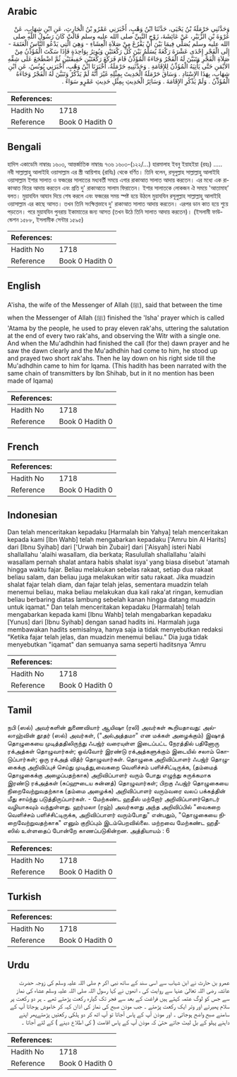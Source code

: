 ## Arabic


<div dir="rtl" lang="ar" style={{fontSize:'larger',backgroundColor:'#f8f9fa',padding:20}}>
وَحَدَّثَنِي حَرْمَلَةُ بْنُ يَحْيَى، حَدَّثَنَا ابْنُ وَهْبٍ، أَخْبَرَنِي عَمْرُو بْنُ الْحَارِثِ، عَنِ ابْنِ شِهَابٍ، عَنْ عُرْوَةَ بْنِ الزُّبَيْرِ، عَنْ عَائِشَةَ، زَوْجِ النَّبِيِّ صلى الله عليه وسلم قَالَتْ كَانَ رَسُولُ اللَّهِ صلى الله عليه وسلم يُصَلِّي فِيمَا بَيْنَ أَنْ يَفْرُغَ مِنْ صَلاَةِ الْعِشَاءِ - وَهِيَ الَّتِي يَدْعُو النَّاسُ الْعَتَمَةَ - إِلَى الْفَجْرِ إِحْدَى عَشْرَةَ رَكْعَةً يُسَلِّمُ بَيْنَ كُلِّ رَكْعَتَيْنِ وَيُوتِرُ بِوَاحِدَةٍ فَإِذَا سَكَتَ الْمُؤَذِّنُ مِنْ صَلاَةِ الْفَجْرِ وَتَبَيَّنَ لَهُ الْفَجْرُ وَجَاءَهُ الْمُؤَذِّنُ قَامَ فَرَكَعَ رَكْعَتَيْنِ خَفِيفَتَيْنِ ثُمَّ اضْطَجَعَ عَلَى شِقِّهِ الأَيْمَنِ حَتَّى يَأْتِيَهُ الْمُؤَذِّنُ لِلإِقَامَةِ ‏.‏ وَحَدَّثَنِيهِ حَرْمَلَةُ، أَخْبَرَنَا ابْنُ وَهْبٍ، أَخْبَرَنِي يُونُسُ، عَنِ ابْنِ شِهَابٍ، بِهَذَا الإِسْنَادِ ‏.‏ وَسَاقَ حَرْمَلَةُ الْحَدِيثَ بِمِثْلِهِ غَيْرَ أَنَّهُ لَمْ يَذْكُرْ وَتَبَيَّنَ لَهُ الْفَجْرُ وَجَاءَهُ الْمُؤَذِّنُ ‏.‏ وَلَمْ يَذْكُرِ الإِقَامَةَ ‏.‏ وَسَائِرُ الْحَدِيثِ بِمِثْلِ حَدِيثِ عَمْرٍو سَوَاءً ‏.‏
</div>
<div style={{backgroundColor:'#f8f9fa',padding:20, marginBottom: 10}}><table> <thead> <tr> <th>References:</th> <th></th> </tr> </thead> <tbody><tr><td>Hadith No</td><td>1718</td></tr><tr><td>Reference</td><td>Book 0 Hadith 0</td></tr></tbody></table></div>

## Bengali


<div dir="ltr" lang="bn" style={{fontSize:'larger',backgroundColor:'#f8f9fa',padding:20}}>
হাদিস একাডেমি নাম্বারঃ ১৬০৩, আন্তর্জাতিক নাম্বারঃ ৭৩৬ ১৬০৩-(১২২/...) হারমালাহ ইবনু ইয়াহইয়া (রহঃ) ..... নবী সাল্লাল্লাহু আলাইহি ওয়াসাল্লাম এর স্ত্রী আয়িশাহ (রাযিঃ) থেকে বর্ণিত। তিনি বলেন, রসূলুল্লাহ সাল্লাল্লাহু আলাইহি ওয়াসাল্লাম ইশার সালাত ও ফজরের সালাতের মধ্যবর্তী সময়ে এগার রাকাআত সালাত আদায় করতেন। এর মধ্যে এক রাকাআত বিতর আদায় করতেন এবং প্রতি দু' রাকাআতে সালাম ফিরাতেন। ইশার সালাতকে লোকজন ঐ সময়ে 'আতামাহ’ বলত। মুয়াযযিন আযান দিয়ে শেষ করলে এবং ফজরের সময় স্পষ্ট হয়ে উঠলে মুয়াযযিন রসূলুল্লাহ সাল্লাল্লাহু আলাইহি ওয়াসাল্লাম এর কাছে আসত। তখন তিনি সংক্ষিপ্তভাবে দু' রাকাআত সালাত আদায় করতেন। এরপর ডান কাত হয়ে শুয়ে পড়তেন। পরে মুয়াযযিন পুনরায় ইকামাতের জন্য আসত (তখন উঠে তিনি সালাত আদায় করতেন)। (ইসলামী ফাউন্ডেশন ১৫৮৮, ইসলামীক সেন্টার ১৫৯৫)
</div>
<div style={{backgroundColor:'#f8f9fa',padding:20, marginBottom: 10}}><table> <thead> <tr> <th>References:</th> <th></th> </tr> </thead> <tbody><tr><td>Hadith No</td><td>1718</td></tr><tr><td>Reference</td><td>Book 0 Hadith 0</td></tr></tbody></table></div>

## English


<div dir="ltr" lang="en" style={{fontSize:'larger',backgroundColor:'#f8f9fa',padding:20}}>
A'isha, the wife of the Messenger of Allah (ﷺ), said that between the time when the Messenger of Allah (ﷺ) finished the 'Isha' prayer which is called 'Atama by the people, he used to pray eleven rak'ahs, uttering the salutation at the end of every two rak'ahs, and observing the Witr with a single one. And when the Mu'adhdhin had finished the call (for the) dawn prayer and he saw the dawn clearly and the Mu'adhdhin had come to him, he stood up and prayed two short rak'ahs. Then he lay down on his right side till the Mu'adhdhin came to him for lqama. (This hadith has been narrated with the same chain of transmitters by Ibn Shihab, but in it no mention has been made of Iqama)
</div>
<div style={{backgroundColor:'#f8f9fa',padding:20, marginBottom: 10}}><table> <thead> <tr> <th>References:</th> <th></th> </tr> </thead> <tbody><tr><td>Hadith No</td><td>1718</td></tr><tr><td>Reference</td><td>Book 0 Hadith 0</td></tr></tbody></table></div>

## French


<div dir="ltr" lang="fr" style={{fontSize:'larger',backgroundColor:'#f8f9fa',padding:20}}>

</div>
<div style={{backgroundColor:'#f8f9fa',padding:20, marginBottom: 10}}><table> <thead> <tr> <th>References:</th> <th></th> </tr> </thead> <tbody><tr><td>Hadith No</td><td>1718</td></tr><tr><td>Reference</td><td>Book 0 Hadith 0</td></tr></tbody></table></div>

## Indonesian


<div dir="ltr" lang="id" style={{fontSize:'larger',backgroundColor:'#f8f9fa',padding:20}}>
Dan telah menceritakan kepadaku [Harmalah bin Yahya] telah menceritakan kepada kami [Ibn Wahb] telah mengabarkan kepadaku ['Amru bin Al Harits] dari [Ibnu Syihab] dari ['Urwah bin Zubair] dari ['Aisyah] isteri Nabi shallallahu 'alaihi wasallam, dia berkata; Rasulullah shallallahu 'alaihi wasallam pernah shalat antara habis shalat isya' yang biasa disebut 'atamah hingga waktu fajar. Beliau melakukan sebelas rakaat, setiap dua rakaat beliau salam, dan beliau juga melakukan witir satu rakaat. Jika muadzin shalat fajar telah diam, dan fajar telah jelas, sementara muadzin telah menemui beliau, maka beliau melakukan dua kali raka'at ringan, kemudian beliau berbaring diatas lambung sebelah kanan hingga datang muadzin untuk iqamat." Dan telah menceritakan kepadaku [Harmalah] telah mengabarkan kepada kami [Ibnu Wahb] telah mengabarkan kepadaku [Yunus] dari [Ibnu Syihab] dengan sanad hadits ini. Harmalah juga membawakan hadits semisalnya, hanya saja ia tidak menyebutkan redaksi "Ketika fajar telah jelas, dan muadzin menemui beliau." Dia juga tidak menyebutkan "iqamat" dan semuanya sama seperti haditsnya 'Amru
</div>
<div style={{backgroundColor:'#f8f9fa',padding:20, marginBottom: 10}}><table> <thead> <tr> <th>References:</th> <th></th> </tr> </thead> <tbody><tr><td>Hadith No</td><td>1718</td></tr><tr><td>Reference</td><td>Book 0 Hadith 0</td></tr></tbody></table></div>

## Tamil


<div dir="ltr" lang="ta" style={{fontSize:'larger',backgroundColor:'#f8f9fa',padding:20}}>
நபி (ஸல்) அவர்களின் துணைவியார் ஆயிஷா (ரலி) அவர்கள் கூறியதாவது: அல்லாஹ்வின் தூதர் (ஸல்) அவர்கள், ("அல்அத்தமா" என மக்கள் அழைக்கும்) இஷாத் தொழுகையை முடித்ததிலிருந்து ஃபஜ்ர் வரையுள்ள இடைப்பட்ட நேரத்தில் பதினோரு ரக்அத்கள் தொழுவார்கள்; ஒவ்வோர் இரண்டு ரக்அத்களுக்கும் இடையில் சலாம் கொடுப்பார்கள்; ஒரு ரக்அத் வித்ர் தொழுவார்கள். தொழுகை அறிவிப்பாளர் ஃபஜ்ர் தொழுகைக்கு அறிவிப்புச் செய்து முடித்து,வைகறை வெளிச்சம் பளிச்சிட்டிருக்க, (தம்மைத் தொழுகைக்கு அழைப்பதற்காக) அறிவிப்பாளர் வரும் போது எழுந்து சுருக்கமாக இரண்டு ரக்அத்கள் (சுப்ஹுடைய சுன்னத்) தொழுவார்கள்; பிறகு ஃபஜ்ர் தொழுகையை நிறைவேற்றுவதற்காக (தம்மை அழைக்க) அறிவிப்பாளர் வரும்வரை வலப் பக்கத்தின் மீது சாய்ந்து படுத்திருப்பார்கள். - மேற்கண்ட ஹதீஸ் மற்றோர் அறிவிப்பாளர்தொடர் வழியாகவும் வந்துள்ளது. ஹர்மலா (ரஹ்) அவர்களது அந்த அறிவிப்பில் "வைகறை வெளிச்சம் பளிச்சிட்டிருக்க, அறிவிப்பாளர் வரும்போது" என்பதும், "தொழுகையை நிறைவேற்றுவதற்காக" எனும் குறிப்பும் இடம்பெறவில்லை. மற்றவை மேற்கண்ட ஹதீஸில் உள்ளதைப் போன்றே காணப்படுகின்றன. அத்தியாயம் : 6
</div>
<div style={{backgroundColor:'#f8f9fa',padding:20, marginBottom: 10}}><table> <thead> <tr> <th>References:</th> <th></th> </tr> </thead> <tbody><tr><td>Hadith No</td><td>1718</td></tr><tr><td>Reference</td><td>Book 0 Hadith 0</td></tr></tbody></table></div>

## Turkish


<div dir="ltr" lang="tr" style={{fontSize:'larger',backgroundColor:'#f8f9fa',padding:20}}>

</div>
<div style={{backgroundColor:'#f8f9fa',padding:20, marginBottom: 10}}><table> <thead> <tr> <th>References:</th> <th></th> </tr> </thead> <tbody><tr><td>Hadith No</td><td>1718</td></tr><tr><td>Reference</td><td>Book 0 Hadith 0</td></tr></tbody></table></div>

## Urdu


<div dir="rtl" lang="ur" style={{fontSize:'larger',backgroundColor:'#f8f9fa',padding:20}}>
عمرو بن حارث نے ابن شہاب سے اسی سند کے ساتھ نبی اکر م صلی اللہ علیہ وسلم کی زوجہ حضرت عائشہ رضی اللہ تعالیٰ عنہا سے روایت کی ، انھوں نے کہا رسول اللہ صلی اللہ علیہ وسلم عشاء کی نماز سے جس کو لوگ عتمہ کہتے ہیں فراغت کے بعد سے فجر تک گیارہ رکعت پڑھتے تھے ۔ ہر دو رکعت پر سلام پھیرتے اور وتر ایک رکعت پڑھتے ۔ جب موذن صبح کی نماز کی اذان کہہ کر خاموش ہوجاتا آپ کے سامنے صبح واضح ہوجاتی ۔ اور موذن آپ کے پاس آجاتا تو آپ اٹھ کر دو ہلکی رکعتیں پڑھتےپھر اپنے داہنے پہلو کے بل لیٹ جاتے حتیٰ کہ موذن آپ کے پاس اقامت ( کی اطلاع دینے ) کے لئے آجاتا ۔
</div>
<div style={{backgroundColor:'#f8f9fa',padding:20, marginBottom: 10}}><table> <thead> <tr> <th>References:</th> <th></th> </tr> </thead> <tbody><tr><td>Hadith No</td><td>1718</td></tr><tr><td>Reference</td><td>Book 0 Hadith 0</td></tr></tbody></table></div>